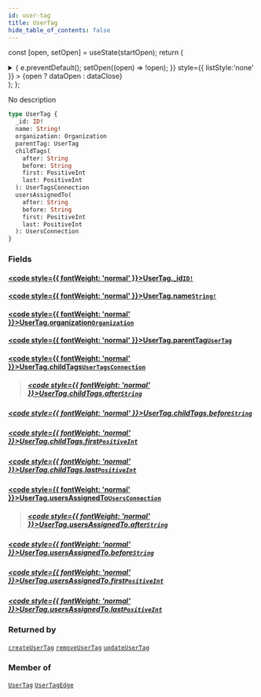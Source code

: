 ```yaml
---
id: user-tag
title: UserTag
hide_table_of_contents: false
---
```






const [open, setOpen] = useState(startOpen);
return (
<details {...(open ? { open: true } : {})} className="details" style={{ border:'none', boxShadow:'none', background:'var(--ifm-background-color)' }}>
<summary
onClick={(e) => {
e.preventDefault();
setOpen((open) => !open);
}}
style={{ listStyle:'none' }} >
{open ? dataOpen : dataClose}
</summary>
{open && children}
</details>
);
};

No description

```graphql
type UserTag {
  _id: ID!
  name: String!
  organization: Organization
  parentTag: UserTag
  childTags(
    after: String
    before: String
    first: PositiveInt
    last: PositiveInt
  ): UserTagsConnection
  usersAssignedTo(
    after: String
    before: String
    first: PositiveInt
    last: PositiveInt
  ): UsersConnection
}
```

### Fields

#### [<code style={{ fontWeight: 'normal' }}>UserTag.<b>\_id</b></code>](#)<Bullet />[`ID!`](/schema/scalars/id) <Badge class="secondary" text="non-null"/> <Badge class="secondary" text="scalar"/>

>

#### [<code style={{ fontWeight: 'normal' }}>UserTag.<b>name</b></code>](#)<Bullet />[`String!`](/schema/scalars/string) <Badge class="secondary" text="non-null"/> <Badge class="secondary" text="scalar"/>

>

#### [<code style={{ fontWeight: 'normal' }}>UserTag.<b>organization</b></code>](#)<Bullet />[`Organization`](/schema/objects/organization) <Badge class="secondary" text="object"/>

>

#### [<code style={{ fontWeight: 'normal' }}>UserTag.<b>parentTag</b></code>](#)<Bullet />[`UserTag`](/schema/objects/user-tag) <Badge class="secondary" text="object"/>

>

#### [<code style={{ fontWeight: 'normal' }}>UserTag.<b>childTags</b></code>](#)<Bullet />[`UserTagsConnection`](/schema/objects/user-tags-connection) <Badge class="secondary" text="object"/>

> ##### [<code style={{ fontWeight: 'normal' }}>UserTag.childTags.<b>after</b></code>](#)<Bullet />[`String`](/schema/scalars/string) <Badge class="secondary" text="scalar"/>

##### [<code style={{ fontWeight: 'normal' }}>UserTag.childTags.<b>before</b></code>](#)<Bullet />[`String`](/schema/scalars/string) <Badge class="secondary" text="scalar"/>

>

##### [<code style={{ fontWeight: 'normal' }}>UserTag.childTags.<b>first</b></code>](#)<Bullet />[`PositiveInt`](/schema/scalars/positive-int) <Badge class="secondary" text="scalar"/>

>

##### [<code style={{ fontWeight: 'normal' }}>UserTag.childTags.<b>last</b></code>](#)<Bullet />[`PositiveInt`](/schema/scalars/positive-int) <Badge class="secondary" text="scalar"/>

>

#### [<code style={{ fontWeight: 'normal' }}>UserTag.<b>usersAssignedTo</b></code>](#)<Bullet />[`UsersConnection`](/schema/objects/users-connection) <Badge class="secondary" text="object"/>

> ##### [<code style={{ fontWeight: 'normal' }}>UserTag.usersAssignedTo.<b>after</b></code>](#)<Bullet />[`String`](/schema/scalars/string) <Badge class="secondary" text="scalar"/>

##### [<code style={{ fontWeight: 'normal' }}>UserTag.usersAssignedTo.<b>before</b></code>](#)<Bullet />[`String`](/schema/scalars/string) <Badge class="secondary" text="scalar"/>

>

##### [<code style={{ fontWeight: 'normal' }}>UserTag.usersAssignedTo.<b>first</b></code>](#)<Bullet />[`PositiveInt`](/schema/scalars/positive-int) <Badge class="secondary" text="scalar"/>

>

##### [<code style={{ fontWeight: 'normal' }}>UserTag.usersAssignedTo.<b>last</b></code>](#)<Bullet />[`PositiveInt`](/schema/scalars/positive-int) <Badge class="secondary" text="scalar"/>

>

### Returned by

[`createUserTag`](/schema/mutations/create-user-tag) <Badge class="secondary" text="mutation"/><Bullet />[`removeUserTag`](/schema/mutations/remove-user-tag) <Badge class="secondary" text="mutation"/><Bullet />[`updateUserTag`](/schema/mutations/update-user-tag) <Badge class="secondary" text="mutation"/>

### Member of

[`UserTag`](/schema/objects/user-tag) <Badge class="secondary" text="object"/><Bullet />[`UserTagEdge`](/schema/objects/user-tag-edge) <Badge class="secondary" text="object"/>
